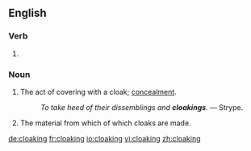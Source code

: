 ==English==

===Verb===
{{head|en}}

# {{present participle of|cloak}}

===Noun===
{{en-noun}}

# The act of covering with a cloak; [[concealment]].
#: ''To take heed of their dissemblings and '''cloakings'''.'' &mdash; Strype.
# The material from which of which cloaks are made.

[[de:cloaking]]
[[fr:cloaking]]
[[io:cloaking]]
[[vi:cloaking]]
[[zh:cloaking]]